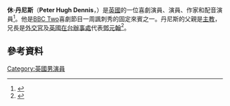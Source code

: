 
{{Infobox comedian
| name              = Hugh Dennis
| image             = Now Show 2005 Hugh Dennis.jpg
| imagesize         = 240px
| caption           = 
| pseudonym         = 
| birth_name        = Peter Hugh Dennis
| birth_date        = {{birth date and age|1962|02|13|df=y}}<ref>{England and Wales Birth Index 1916–2005}</ref>
| birth_place       = 英格蘭北安普敦郡[[凱特靈|凱特靈]] 
| medium            =
| relatives =[[鄧元翰|鄧元翰]]（兄）
|parents={{Link-en|約翰·丹尼斯 (主教)|John Dennis (bishop)|約翰·丹尼斯}}（父）
| nationality       = 英國
| active            = 1980年代迄今
| influenced        = 
| spouse            = Miranda Carroll (1987–93)<br>Kate Abbot-Anderson (1996–present)
| children          = Freddie Dennis <br /> Meg Dennis
| domesticpartner   = 
| notable_work      = ''[[The_Mary_Whitehouse_Experience|The Mary Whitehouse Experience]]''<br />''[[Mock_the_Week|Mock the Week]]''<br />''[[Outnumbered|Outnumbered]]''<br />''[[The_Now_Show|The Now Show]]''<br />''[[Not_Going_Out|Not Going Out]]''
| alma_mater        = [[University_College_School|University College School]]<br>[[劍橋大學聖約翰學院|劍橋大學聖約翰學院]]
| signature         = 
| footnotes         = 
| current_members   = 
| past_members      = 
}}
'''休·丹尼斯'''（'''Peter Hugh Dennis'''，{{bd|1962年|2月13日}}）是[[英國|英國]]的一位喜劇演員、演員、作家和配音演員<ref name="DailyMail">{{cite news | url=http://www.dailymail.co.uk/femail/article-1358656/Hugh-Dennis-boring-I-divorced-Ex-wife-reveals-ups-downs-married-Outnumbered-star.html | title=Hugh Dennis was so boring I divorced him: Ex-wife reveals the ups and downs of being married to Outnumbered star | work=[[The_Daily_Mail|The Daily Mail]] | date=19 February 2011 | accessdate=5 January 2015 | author=Sheridan, Peter | archive-date=2016-04-06 | archive-url=https://web.archive.org/web/20160406083200/http://www.dailymail.co.uk/femail/article-1358656/Hugh-Dennis-boring-I-divorced-Ex-wife-reveals-ups-downs-married-Outnumbered-star.html | dead-url=no }}</ref>。他是[[BBC_Two|BBC Two]]喜劇節目一周諷刺秀的固定來賓之一。丹尼斯的父親是{{Link-en|約翰·丹尼斯 (主教)|John Dennis (bishop)|約翰·丹尼斯}}[[主教|主教]]，兄長是[[外交官|外交官]]及[[英國在台辦事處|英國在台辦事處]]代表[[鄧元翰|鄧元翰]]<ref>{{cite web |url = https://www.theguardian.com/lifeandstyle/2015/jan/16/hugh-dennis-my-family-values |title = Hugh Dennis: My family values |last = McGrath |first = Nick |date = 2015-01-16 |publisher = [[The_Guardian|The Guardian]] |access-date = 2019-04-01 |archiveurl = https://archive.today/20201014151533/https://www.theguardian.com/lifeandstyle/2015/jan/16/hugh-dennis-my-family-values |archivedate = 2020-10-14 }}</ref>。

==參考資料==
{{reflist}}
[[Category:英國男演員|Category:英國男演員]]